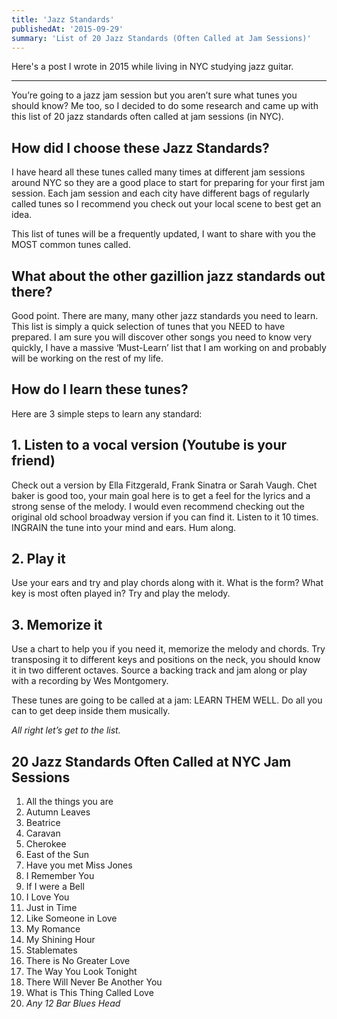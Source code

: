 ```yaml
---
title: 'Jazz Standards'
publishedAt: '2015-09-29'
summary: 'List of 20 Jazz Standards (Often Called at Jam Sessions)'
---
```


Here's a post I wrote in 2015 while living in NYC studying jazz guitar.

---

You’re going to a jazz jam session but you aren’t sure what tunes you should know? Me too, so I decided to do some research and came up with this list of 20 jazz standards often called at jam sessions (in NYC).

## How did I choose these Jazz Standards?

I have heard all these tunes called many times at different jam sessions around NYC so they are a good place to start for preparing for your first jam session. Each jam session and each city have different bags of regularly called tunes so I recommend you check out your local scene to best get an idea.

This list of tunes will be a frequently updated, I want to share with you the MOST common tunes called.

## What about the other gazillion jazz standards out there?

Good point. There are many, many other jazz standards you need to learn. This list is simply a quick selection of tunes that you NEED to have prepared. I am sure you will discover other songs you need to know very quickly, I have a massive ‘Must-Learn’ list that I am working on and probably will be working on the rest of my life.

## How do I learn these tunes?

Here are 3 simple steps to learn any standard:

## 1. Listen to a vocal version (Youtube is your friend)

Check out a version by Ella Fitzgerald, Frank Sinatra or Sarah Vaugh. Chet baker is good too, your main goal here is to get a feel for the lyrics and a strong sense of the melody. I would even recommend checking out the original old school broadway version if you can find it. Listen to it 10 times. INGRAIN the tune into your mind and ears. Hum along.

## 2. Play it

Use your ears and try and play chords along with it. What is the form? What key is most often played in? Try and play the melody.

## 3. Memorize it

Use a chart to help you if you need it, memorize the melody and chords. Try transposing it to different keys and positions on the neck, you should know it in two different octaves. Source a backing track and jam along or play with a recording by Wes Montgomery.

These tunes are going to be called at a jam: LEARN THEM WELL. Do all you can to get deep inside them musically.

_All right let’s get to the list._

## 20 Jazz Standards Often Called at NYC Jam Sessions

1.  All the things you are
2.  Autumn Leaves
3.  Beatrice
4.  Caravan
5.  Cherokee
6.  East of the Sun
7.  Have you met Miss Jones
8.  I Remember You
9.  If I were a Bell
10.  I Love You
11.  Just in Time
12.  Like Someone in Love
13.  My Romance
14.  My Shining Hour
15.  Stablemates
16.  There is No Greater Love
17.  The Way You Look Tonight
18.  There Will Never Be Another You
19.  What is This Thing Called Love
20.  _Any 12 Bar Blues Head_
